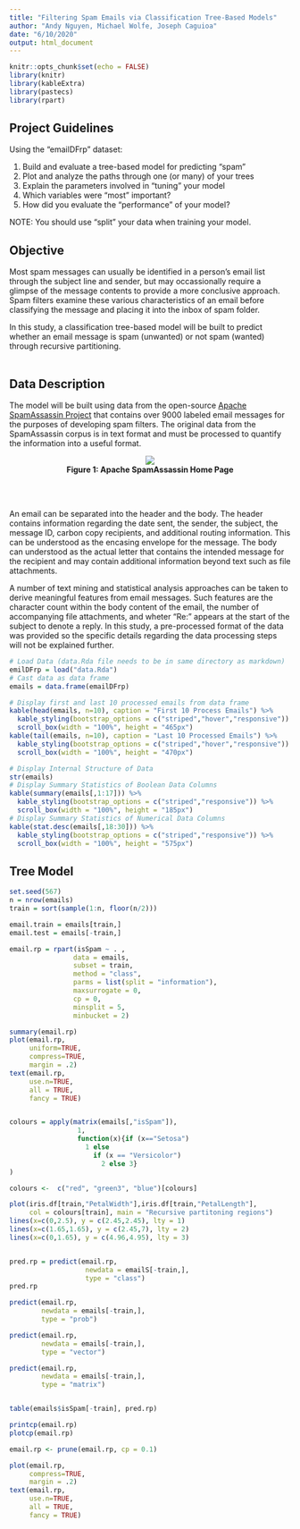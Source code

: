 ```yaml
---
title: "Filtering Spam Emails via Classification Tree-Based Models"
author: "Andy Nguyen, Michael Wolfe, Joseph Caguioa"
date: "6/10/2020"
output: html_document
---
```


```R
knitr::opts_chunk$set(echo = FALSE)
library(knitr)
library(kableExtra)
library(pastecs)
library(rpart)
```

## Project Guidelines

Using the “emailDFrp” dataset:

1.	Build and evaluate a tree-based model for predicting “spam”
2.	Plot and analyze the paths through one (or many) of your trees
3.	Explain the parameters involved in “tuning” your model
4.	Which variables were “most” important?
5.	How did you evaluate the “performance” of your model?

NOTE: You should use “split” your data when training your model.

## Objective
Most spam messages can usually be identified in a person's email list through the subject line and sender, but may occassionally require a glimpse of the message contents to provide a more conclusive approach. Spam filters examine these various characteristics of an email before classifying the message and placing it into the inbox of spam folder. 

In this study, a classification tree-based model will be built to predict whether an email message is spam (unwanted) or not spam (wanted) through recursive partitioning.
<br>
<br>

## Data Description
The model will be built using data from the open-source [Apache SpamAssassin Project](https://spamassassin.apache.org/) that contains over 9000 labeled email messages for the purposes of developing spam filters. The original data from the SpamAssassin corpus is in text format and must be processed to quantify the information into a useful format. 


<figure class ="image">
<center>
    <img src = "SpamAssassin+HomePage.png">
    <figcaption id = "Figure 1"> **Figure 1: Apache SpamAssassin Home Page** </figcaption>
</center>
</figure>
<br>
<br>

An email can be separated into the header and the body. The header contains information regarding the date sent, the sender, the subject, the message ID, carbon copy recipients, and additional routing information. This can be understood as the encasing envelope for the message. The body can understood as the actual letter that contains the intended message for the recipient and may contain additional information beyond text such as file attachments.

A number of text mining and statistical analysis approaches can be taken to derive meaningful features from email messages. Such features are the character count within the body content of the email, the number of accompanying file attachments, and wheter "Re:" appears at the start of the subject to denote a reply. In this study, a pre-processed format of the data was provided so the specific details regarding the data processing steps will not be explained further.

```R
# Load Data (data.Rda file needs to be in same directory as markdown)
emilDFrp = load("data.Rda")
# Cast data as data frame
emails = data.frame(emailDFrp)

# Display first and last 10 processed emails from data frame
kable(head(emails, n=10), caption = "First 10 Process Emails") %>%
  kable_styling(bootstrap_options = c("striped","hover","responsive")) %>%
  scroll_box(width = "100%", height = "465px")
kable(tail(emails, n=10), caption = "Last 10 Processed Emails") %>%
  kable_styling(bootstrap_options = c("striped","hover","responsive")) %>%
  scroll_box(width = "100%", height = "470px")
```

```R
# Display Internal Structure of Data
str(emails)
# Display Summary Statistics of Boolean Data Columns
kable(summary(emails[,1:17])) %>%
  kable_styling(bootstrap_options = c("striped","responsive")) %>%
  scroll_box(width = "100%", height = "185px")
# Display Summary Statistics of Numerical Data Columns
kable(stat.desc(emails[,18:30])) %>%
  kable_styling(bootstrap_options = c("striped","responsive")) %>%
  scroll_box(width = "100%", height = "575px")
```

## Tree Model
```R
set.seed(567)
n = nrow(emails)
train = sort(sample(1:n, floor(n/2)))

email.train = emails[train,]
email.test = emails[-train,]

email.rp = rpart(isSpam ~ . ,                         
                data = emails,                       
                subset = train,                       
                method = "class",                     
                parms = list(split = "information"),  
                maxsurrogate = 0,                     
                cp = 0,                               
                minsplit = 5,                         
                minbucket = 2)

summary(email.rp)
plot(email.rp, 
     uniform=TRUE,
     compress=TRUE,
     margin = .2)
text(email.rp, 
     use.n=TRUE, 
     all = TRUE,
     fancy = TRUE)


colours = apply(matrix(emails[,"isSpam"]), 
                 1,
                 function(x){if (x=="Setosa") 
                   1 else 
                     if (x == "Versicolor")
                       2 else 3}
)

colours <-  c("red", "green3", "blue")[colours]

plot(iris.df[train,"PetalWidth"],iris.df[train,"PetalLength"], 
     col = colours[train], main = "Recursive partitoning regions")
lines(x=c(0,2.5), y = c(2.45,2.45), lty = 1)
lines(x=c(1.65,1.65), y = c(2.45,7), lty = 2)
lines(x=c(0,1.65), y = c(4.96,4.95), lty = 3)


pred.rp = predict(email.rp,
                   newdata = emailS[-train,],
                   type = "class")
pred.rp

predict(email.rp, 
        newdata = emails[-train,],
        type = "prob")

predict(email.rp, 
        newdata = emails[-train,],
        type = "vector")

predict(email.rp, 
        newdata = emails[-train,],
        type = "matrix")


table(emails$isSpam[-train], pred.rp)

printcp(email.rp)
plotcp(email.rp)

email.rp <- prune(email.rp, cp = 0.1)

plot(email.rp, 
     compress=TRUE,
     margin = .2)
text(email.rp, 
     use.n=TRUE, 
     all = TRUE,
     fancy = TRUE)
```